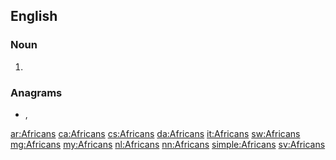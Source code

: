 ==English==

===Noun===
{{head|en|noun plural form}}

# {{plural of|African|lang=en}}

===Anagrams===
* {{l|en|francais}}, {{l|en|Francais}}

[[ar:Africans]]
[[ca:Africans]]
[[cs:Africans]]
[[da:Africans]]
[[it:Africans]]
[[sw:Africans]]
[[mg:Africans]]
[[my:Africans]]
[[nl:Africans]]
[[nn:Africans]]
[[simple:Africans]]
[[sv:Africans]]